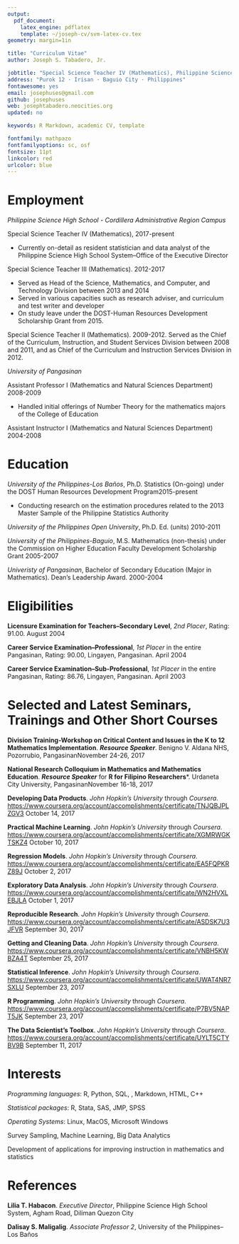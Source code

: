 ```yaml
---
output: 
  pdf_document:
    latex_engine: pdflatex
    template: ~/joseph-cv/svm-latex-cv.tex
geometry: margin=1in

title: "Curriculum Vitae"
author: Joseph S. Tabadero, Jr.

jobtitle: "Special Science Teacher IV (Mathematics), Philippine Science High School - CAR Campus"
address: "Purok 12 · Irisan · Baguio City · Philippines"
fontawesome: yes
email: josephuses@gmail.com
github: josephuses
web: josephtabadero.neocities.org
updated: no

keywords: R Markdown, academic CV, template

fontfamily: mathpazo
fontfamilyoptions: sc, osf
fontsize: 11pt
linkcolor: red
urlcolor: blue
---
```


# Employment

*Philippine Science High School - Cordillera Administrative Region Campus*

Special Science Teacher IV (Mathematics), \hfill 2017-present

  * Currently on-detail as resident statistician and data analyst of the Philippine Science High School System--Office of the Executive Director

Special Science Teacher III (Mathematics). \hfill 2012-2017 

  * Served as Head of the Science, Mathematics, and Computer, and Technology Division between 2013 and 2014
  * Served in various capacities such as research adviser, and curriculum and test writer and developer 
  * On study leave under the DOST-Human Resources Development Scholarship Grant from 2015.

Special Science Teacher II (Mathematics). 2009-2012. Served as the Chief of the Curriculum, Instruction, and Student Services Division between 2008 and 2011, and as Chief of the Curriculum and Instruction Services Division in 2012. 

*University of Pangasinan*

Assistant Professor I (Mathematics and Natural Sciences Department) \hfill 2008-2009
  
  * Handled initial offerings of Number Theory for the mathematics majors of the College of Education

Assistant Instructor I (Mathematics and Natural Sciences Department) \hfill 2004-2008


# Education

*University of the Philippines-Los Baños*, Ph.D. Statistics (On-going) under the DOST Human Resources Development Program\hfill 2015-present

  * Conducting research on the estimation procedures related to the 2013 Master Sample of the Philippine Statistics Authority

*University of the Philippines Open University*, Ph.D. Ed. (units) \hfill 2010-2011

*University of the Philippines-Baguio*, M.S. Mathematics (non-thesis) under the Commission on Higher Education Faculty Development Scholarship Grant \hfill 2005-2007

*Univeristy of Pangasinan*, Bachelor of Secondary Education (Major in Mathematics). Dean's Leadership Award. \hfill 2000-2004



# Eligibilities

**Licensure Examination for Teachers–Secondary Level**, *2nd Placer*, Rating:
91.00. \hfill August 2004

**Career Service Examination–Professional**, *1st Placer* in the entire Pangasinan,
Rating: 90.00, Lingayen, Pangasinan. \hfill April 2004

**Career Service Examination–Sub-Professional**, *1st Placer* in the entire Pangasinan, Rating: 86.76, Lingayen, Pangasinan. \hfill April 2003


# Selected and Latest Seminars, Trainings and Other Short Courses

**Division Training-Workshop on Critical Content and Issues in the K to 12 Mathematics Implementation**. ***Resource Speaker***. Benigno V. Aldana NHS, Pozorrubio, Pangasinan\hfill November 24-26, 2017

**National Research Colloquium in Mathematics and Mathematics Education**. ***Resource Speaker*** for **R for Filipino Researchers***.  Urdaneta City University, Pangasinan\hfill November 16-18, 2017

**Developing Data Products**. *John Hopkin's University* through *Coursera*. <https://www.coursera.org/account/accomplishments/certificate/TNJQBJPLZGV3> \hfill October 14, 2017

**Practical Machine Learning**. *John Hopkin's University* through *Coursera*. <https://www.coursera.org/account/accomplishments/certificate/XGMRWGKTSKZ4> \hfill October 10, 2017 

**Regression Models**. *John Hopkin's University* through *Coursera*. <https://www.coursera.org/account/accomplishments/certificate/EA5FQPKRZ89J> \hfill October 2, 2017

**Exploratory Data Analysis**. *John Hopkin's University* through *Coursera*. <https://www.coursera.org/account/accomplishments/certificate/WN2HVXLEBJLA> \hfill October 1, 2017

**Reproducible Research**. *John Hopkin's University* through *Coursera*. <https://www.coursera.org/account/accomplishments/certificate/ASDSK7U3JFVR> \hfill September 30, 2017

**Getting and Cleaning Data**. *John Hopkin's University* through *Coursera*. <https://www.coursera.org/account/accomplishments/certificate/VNBH5KWBZA4T> \hfill September 25, 2017

**Statistical Inference**. *John Hopkin's University* through *Coursera*. <https://www.coursera.org/account/accomplishments/certificate/UWAT4NR7SXLU> \hfill September 23, 2017

**R Programming**. *John Hopkin's University* through *Coursera*. <https://www.coursera.org/account/accomplishments/certificate/P7BV5NAPT5JK> \hfill September 23, 2017

**The Data Scientist's Toolbox**. *John Hopkin's University* through *Coursera*. <https://www.coursera.org/account/accomplishments/certificate/UYLT5CTYBV9B> \hfill September 11, 2017


# Interests

*Programming languages*: R, Python, SQL, \LaTeX, Markdown, HTML, C++

*Statistical packages*: R, Stata, SAS, JMP, SPSS

*Operating Systems*: Linux, MacOS, Microsoft Windows

Survey Sampling, Machine Learning, Big Data Analytics

Development of applications for improving instruction in mathematics and statistics


# References

**Lilia T. Habacon**. *Executive Director*, Philippine Science High School System, Agham Road, Diliman Quezon City

**Dalisay S. Maligalig**. *Associate Professor 2*, University of the Philippines--Los Baños